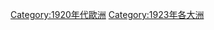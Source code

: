 {{portal|歐洲}}
{{Year by category
| m = 1
| c = 9
| d = 2
| y = 3
| cat = 歐洲
| sortkey = *
| in = 
| parent = 依年份劃分的20世紀歐洲
| subcat = 1923年各大洲
}}
{{Commons category|1923 in Europe}}

[[Category:1920年代歐洲|Category:1920年代歐洲]]
[[Category:1923年各大洲|Category:1923年各大洲]]